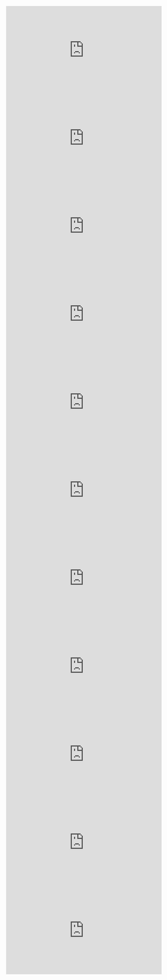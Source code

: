 
```{=html}
<iframe src="https://vkvideo.ru/video_ext.php?oid=-211800158&id=456239389" width="426" height="240" allow="autoplay; encrypted-media; fullscreen; picture-in-picture; screen-wake-lock;" frameborder="0" allowfullscreen></iframe>

<iframe src="https://vkvideo.ru/video_ext.php?oid=-211800158&id=456239390" width="426" height="240" allow="autoplay; encrypted-media; fullscreen; picture-in-picture; screen-wake-lock;" frameborder="0" allowfullscreen></iframe>

<iframe src="https://vkvideo.ru/video_ext.php?oid=-211800158&id=456239391" width="426" height="240" allow="autoplay; encrypted-media; fullscreen; picture-in-picture; screen-wake-lock;" frameborder="0" allowfullscreen></iframe>

<iframe src="https://vkvideo.ru/video_ext.php?oid=-211800158&id=456239395" width="426" height="240" allow="autoplay; encrypted-media; fullscreen; picture-in-picture; screen-wake-lock;" frameborder="0" allowfullscreen></iframe>

<iframe src="https://vkvideo.ru/video_ext.php?oid=-211800158&id=456239396" width="426" height="240" allow="autoplay; encrypted-media; fullscreen; picture-in-picture; screen-wake-lock;" frameborder="0" allowfullscreen></iframe>

<iframe src="https://vkvideo.ru/video_ext.php?oid=-211800158&id=456239397" width="426" height="240" allow="autoplay; encrypted-media; fullscreen; picture-in-picture; screen-wake-lock;" frameborder="0" allowfullscreen></iframe>

<iframe src="https://vkvideo.ru/video_ext.php?oid=-211800158&id=456239398" width="426" height="240" allow="autoplay; encrypted-media; fullscreen; picture-in-picture; screen-wake-lock;" frameborder="0" allowfullscreen></iframe>

<iframe src="https://vkvideo.ru/video_ext.php?oid=-211800158&id=456239399" width="426" height="240" allow="autoplay; encrypted-media; fullscreen; picture-in-picture; screen-wake-lock;" frameborder="0" allowfullscreen></iframe>

<iframe src="https://vkvideo.ru/video_ext.php?oid=-211800158&id=456239400" width="426" height="240" allow="autoplay; encrypted-media; fullscreen; picture-in-picture; screen-wake-lock;" frameborder="0" allowfullscreen></iframe>

<iframe src="https://vkvideo.ru/video_ext.php?oid=-211800158&id=456239089&hd=2" width="426" height="240" allow="autoplay; encrypted-media; fullscreen; picture-in-picture; screen-wake-lock;" frameborder="0" allowfullscreen></iframe>

<iframe src="https://vkvideo.ru/video_ext.php?oid=-211800158&id=456239090&hd=2" width="426" height="240" allow="autoplay; encrypted-media; fullscreen; picture-in-picture; screen-wake-lock;" frameborder="0" allowfullscreen></iframe>
```


